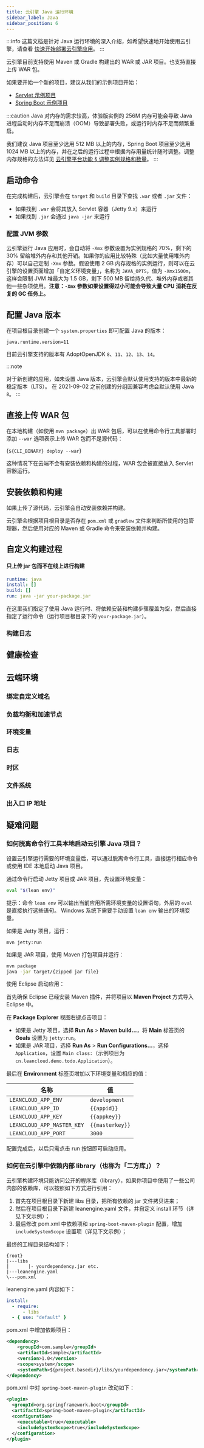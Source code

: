 ```yaml
---
title: 云引擎 Java 运行环境
sidebar_label: Java
sidebar_position: 6
---
```



:::info
这篇文档是针对 Java 运行环境的深入介绍，如希望快速地开始使用云引擎，请查看 [快速开始部署云引擎应用](/v3/sdk/engine/deploy/getting-started)。
:::

云引擎目前支持使用 Maven 或 Gradle 构建出的 WAR 或 JAR 项目。也支持直接上传 WAR 包。

如果要开始一个新的项目，建议从我们的示例项目开始：

- [Servlet 示例项目](https://github.com/leancloud/servlet-getting-started)
- [Spring Boot 示例项目](https://github.com/leancloud/spring-boot-getting-started)

:::caution
Java 对内存的需求较高，体验版实例的 256M 内存可能会导致 Java 进程启动时内存不足而崩溃（OOM）导致部署失败，或运行时内存不足而频繁重启。

我们建议 Java 项目至少选用 512 MB 以上的内存，Spring Boot 项目至少选用 1024 MB 以上的内存，并在之后的运行过程中根据内存用量统计随时调整。调整内存规格的方法详见 [云引擎平台功能 § 调整实例规格和数量](/v3/sdk/engine/platform/#调整实例规格和数量)。
:::

## 启动命令

在完成构建后，云引擎会在 `target` 和 `build` 目录下查找 `.war` 或者 `.jar` 文件：

- 如果找到 `.war` 会将其放入 Servlet 容器（Jetty 9.x）来运行
- 如果找到 `.jar` 会通过 `java -jar` 来运行

### 配置 JVM 参数

云引擎运行 Java 应用时，会自动将 `-Xmx` 参数设置为实例规格的 70%，剩下的 30% 留给堆外内存和其他开销。如果你的应用比较特殊（比如大量使用堆外内存）可以自己定制 `-Xmx` 参数。假设使用 2 GB 内存规格的实例运行，则可以在云引擎的设置页面增加「自定义环境变量」，名称为 `JAVA_OPTS`，值为 `-Xmx1500m`，这样会限制 JVM 堆最大为 1.5 GB，剩下 500 MB 留给持久代、堆外内存或者其他一些杂项使用。**注意：`-Xmx` 参数如果设置得过小可能会导致大量 CPU 消耗在反复的 GC 任务上。**

## 配置 Java 版本

在项目根目录创建一个 `system.properties` 即可配置 Java 的版本：

```plain title='system.properties'
java.runtime.version=11
```

目前云引擎支持的版本有 AdoptOpenJDK `8`、`11`、`12`、`13`、`14`。

:::note

<Conditional brand="leancloud">对于新创建的应用，</Conditional>如未设置 Java
版本，云引擎会默认使用支持的版本中最新的稳定版本（LTS）。
<Conditional brand="leancloud">
  在 2021-09-02 之前创建的分组因兼容考虑会默认使用 Java `8`。
</Conditional>
:::

## 直接上传 WAR 包

在本地构建（如使用 `mvn package`）出 WAR 包后，可以在使用命令行工具部署时添加 `--war` 选项表示上传 WAR 包而不是源代码：

<CodeBlock className="sh">{`${CLI_BINARY} deploy --war`}</CodeBlock>

这种情况下在云端不会有安装依赖和构建的过程，WAR 包会被直接放入 Servlet 容器运行。

## 安装依赖和构建

如果上传了源代码，云引擎会自动安装依赖并构建。

云引擎会根据项目根目录是否存在 `pom.xml` 或 `gradlew` 文件来判断所使用的包管理器，然后使用对应的 Maven 或 Gradle 命令来安装依赖并构建。

## 自定义构建过程

<BuildingAdvanced>

#### 只上传 jar 包而不在线上进行构建

```yaml title='leanengine.yaml'
runtime: java
install: []
build: []
run: java -jar your-package.jar
```

在这里我们指定了使用 Java 运行时、将依赖安装和构建步骤覆盖为空，然后直接指定了运行命令（运行项目根目录下的 `your-package.jar`）。

</BuildingAdvanced>

### 构建日志

<BuildingBuildLogs />

## 健康检查

<CloudHealthCheck />

## 云端环境

### 绑定自定义域名

<CloudCustomDomain />

### 负载均衡和加速节点

<CloudLoadBalancer only="java" />

### 环境变量

<CloudEnvironments />

### 日志

<CloudLogs only="java" />

### 时区

<CloudTimezone />

### 文件系统

<CloudFilesystem />

### 出入口 IP 地址

<CloudInternetAddress />

## 疑难问题

### 如何脱离命令行工具本地启动云引擎 Java 项目？

设置云引擎运行需要的环境变量后，可以通过脱离命令行工具，直接运行相应命令或使用 IDE 本地启动 Java 项目。

通过命令行启动 Jetty 项目或 JAR 项目，先设置环境变量：

```sh
eval "$(lean env)"
```

提示：命令 `lean env` 可以输出当前应用所需环境变量的设置语句，外层的 `eval` 是直接执行这些语句。
Windows 系统下需要手动设置 `lean env` 输出的环境变量。

如果是 Jetty 项目，运行：

```
mvn jetty:run
```

如果是 JAR 项目，使用 Maven 打包项目并运行：

```sh
mvn package
java -jar target/{zipped jar file}
```

使用 Eclipse 启动应用：

首先确保 Eclipse 已经安装 Maven 插件，并将项目以 **Maven Project** 方式导入 Eclipse 中。

在 **Package Explorer** 视图右键点击项目：

- 如果是 Jetty 项目，选择 **Run As** > **Maven build…**，将 **Main** 标签页的 **Goals** 设置为 `jetty:run`。
- 如果是 JAR 项目，选择 **Run As** > **Run Configurations…**，选择 `Application`，设置 `Main class:`（示例项目为 `cn.leancloud.demo.todo.Application`）。

最后在 **Environment** 标签页增加以下环境变量和相应的值：

| 名称                       | 值              |
| -------------------------- | --------------- |
| `LEANCLOUD_APP_ENV`        | `development`   |
| `LEANCLOUD_APP_ID`         | `{{appid}}`     |
| `LEANCLOUD_APP_KEY`        | `{{appkey}}`    |
| `LEANCLOUD_APP_MASTER_KEY` | `{{masterkey}}` |
| `LEANCLOUD_APP_PORT`       | `3000`          |

配置完成后，以后只需点击 run 按钮即可启动应用。

### 如何在云引擎中依赖内部 library（也称为「二方库」）？

云引擎构建环境只能访问公开的程序库（library），如果你项目中使用了一些公司内部的依赖库，可以按照如下方式进行引用：

1. 首先在项目根目录下新建 libs 目录，把所有依赖的 jar 文件拷贝进来；
2. 然后在项目根目录下新建 leanengine.yaml 文件，并自定义 install 环节（详见下文示例）；
3. 最后修改 pom.xml 中依赖项和 `spring-boot-maven-plugin` 配置，增加 `includeSystemScope` 设置项（详见下文示例）；

最终的工程目录结构如下：

```
{root}
|---libs
|       |- yourdependency.jar etc.
|---leanengine.yaml
\---pom.xml
```

leanengine.yaml 内容如下：

```yaml
install:
  - require:
      - libs
  - { use: "default" }
```

pom.xml 中增加依赖项目：

```xml
<dependency>
    <groupId>com.sample</groupId>
    <artifactId>sample</artifactId>
    <version>1.0</version>
    <scope>system</scope>
    <systemPath>${project.basedir}/libs/yourdependency.jar</systemPath>
</dependency>
```

pom.xml 中对 `spring-boot-maven-plugin` 改动如下：

```xml
<plugin>
  <groupId>org.springframework.boot</groupId>
  <artifactId>spring-boot-maven-plugin</artifactId>
  <configuration>
    <executable>true</executable>
    <includeSystemScope>true</includeSystemScope>
  </configuration>
</plugin>
```
